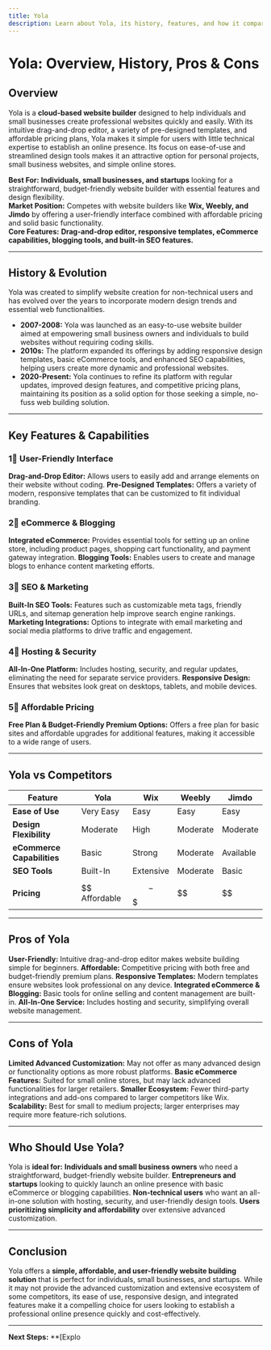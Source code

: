 ```yaml
---
title: Yola
description: Learn about Yola, its history, features, and how it compares to other website builders.
---
```


# **Yola: Overview, History, Pros & Cons**

## **Overview**  
Yola is a **cloud-based website builder** designed to help individuals and small businesses create professional websites quickly and easily. With its intuitive drag-and-drop editor, a variety of pre-designed templates, and affordable pricing plans, Yola makes it simple for users with little technical expertise to establish an online presence. Its focus on ease-of-use and streamlined design tools makes it an attractive option for personal projects, small business websites, and simple online stores.

 **Best For:** **Individuals, small businesses, and startups** looking for a straightforward, budget-friendly website builder with essential features and design flexibility.  
 **Market Position:** Competes with website builders like **Wix, Weebly, and Jimdo** by offering a user-friendly interface combined with affordable pricing and solid basic functionality.  
 **Core Features:** **Drag-and-drop editor, responsive templates, eCommerce capabilities, blogging tools, and built-in SEO features.**

---

## **History & Evolution**  
Yola was created to simplify website creation for non-technical users and has evolved over the years to incorporate modern design trends and essential web functionalities.

- **2007-2008:** Yola was launched as an easy-to-use website builder aimed at empowering small business owners and individuals to build websites without requiring coding skills.
- **2010s:** The platform expanded its offerings by adding responsive design templates, basic eCommerce tools, and enhanced SEO capabilities, helping users create more dynamic and professional websites.
- **2020-Present:** Yola continues to refine its platform with regular updates, improved design features, and competitive pricing plans, maintaining its position as a solid option for those seeking a simple, no-fuss web building solution.

---

## **Key Features & Capabilities**

### **1⃣ User-Friendly Interface**
 **Drag-and-Drop Editor:** Allows users to easily add and arrange elements on their website without coding.
 **Pre-Designed Templates:** Offers a variety of modern, responsive templates that can be customized to fit individual branding.

### **2⃣ eCommerce & Blogging**
 **Integrated eCommerce:** Provides essential tools for setting up an online store, including product pages, shopping cart functionality, and payment gateway integration.
 **Blogging Tools:** Enables users to create and manage blogs to enhance content marketing efforts.

### **3⃣ SEO & Marketing**
 **Built-In SEO Tools:** Features such as customizable meta tags, friendly URLs, and sitemap generation help improve search engine rankings.
 **Marketing Integrations:** Options to integrate with email marketing and social media platforms to drive traffic and engagement.

### **4⃣ Hosting & Security**
 **All-In-One Platform:** Includes hosting, security, and regular updates, eliminating the need for separate service providers.
 **Responsive Design:** Ensures that websites look great on desktops, tablets, and mobile devices.

### **5⃣ Affordable Pricing**
 **Free Plan & Budget-Friendly Premium Options:** Offers a free plan for basic sites and affordable upgrades for additional features, making it accessible to a wide range of users.

---

## **Yola vs Competitors**

| Feature                   | Yola             | Wix             | Weebly          | Jimdo           |
|---------------------------|------------------|-----------------|-----------------|-----------------|
| **Ease of Use**           |  Very Easy     |  Easy         |  Easy         |  Easy         |
| **Design Flexibility**    |  Moderate      |  High         |  Moderate     |  Moderate     |
| **eCommerce Capabilities**|  Basic         |  Strong       |  Moderate     |  Available    |
| **SEO Tools**             |  Built-In      |  Extensive    |  Moderate     |  Basic         |
| **Pricing**               | $$ Affordable    | $$-$$$         | $$              | $$              |

---

## **Pros of Yola**
 **User-Friendly:** Intuitive drag-and-drop editor makes website building simple for beginners.
 **Affordable:** Competitive pricing with both free and budget-friendly premium plans.
 **Responsive Templates:** Modern templates ensure websites look professional on any device.
 **Integrated eCommerce & Blogging:** Basic tools for online selling and content management are built-in.
 **All-In-One Service:** Includes hosting and security, simplifying overall website management.

---

## **Cons of Yola**
 **Limited Advanced Customization:** May not offer as many advanced design or functionality options as more robust platforms.
 **Basic eCommerce Features:** Suited for small online stores, but may lack advanced functionalities for larger retailers.
 **Smaller Ecosystem:** Fewer third-party integrations and add-ons compared to larger competitors like Wix.
 **Scalability:** Best for small to medium projects; larger enterprises may require more feature-rich solutions.

---

## **Who Should Use Yola?**
Yola is **ideal for:**
 **Individuals and small business owners** who need a straightforward, budget-friendly website builder.
 **Entrepreneurs and startups** looking to quickly launch an online presence with basic eCommerce or blogging capabilities.
 **Non-technical users** who want an all-in-one solution with hosting, security, and user-friendly design tools.
 **Users prioritizing simplicity and affordability** over extensive advanced customization.

---

## **Conclusion**
Yola offers a **simple, affordable, and user-friendly website building solution** that is perfect for individuals, small businesses, and startups. While it may not provide the advanced customization and extensive ecosystem of some competitors, its ease of use, responsive design, and integrated features make it a compelling choice for users looking to establish a professional online presence quickly and cost-effectively.

---

 **Next Steps:**
 **[Explo
